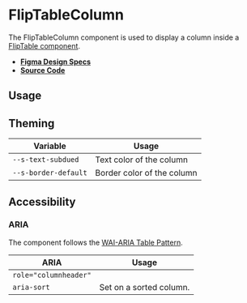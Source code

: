 
<Meta title="Components/FlipTableColumn" />

# FlipTableColumn

The FlipTableColumn component is used to display a column inside a
[FlipTable component](?path=/docs/components-fliptable--flip-table).

- **[Figma Design Specs](#)**
- **[Source Code](https://github.com/flip-corp/swirl/tree/main/packages/swirl-components/src/components/flip-table-column)**

## Usage

<Canvas withSource="open">
  <Story id="components-fliptablecolumn--flip-table-column" />
</Canvas>

<ArgsTable story="." />

## Theming

| Variable             | Usage                      |
| -------------------- | -------------------------- |
| `--s-text-subdued`   | Text color of the column   |
| `--s-border-default` | Border color of the column |

## Accessibility

### ARIA

The component follows the
[WAI-ARIA Table Pattern](https://www.w3.org/WAI/ARIA/apg/patterns/table/).

| ARIA                  | Usage                   |
| --------------------- | ----------------------- |
| `role="columnheader"` |                         |
| `aria-sort`           | Set on a sorted column. |
